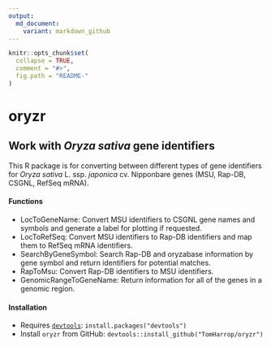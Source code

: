 ```yaml
---
output:
  md_document:
    variant: markdown_github
---
```


```r
knitr::opts_chunk$set(
  collapse = TRUE,
  comment = "#>",
  fig.path = "README-"
)
```


# oryzr

## Work with *Oryza sativa* gene identifiers

This R package is for converting between different types of gene identifiers for *Oryza sativa* L. ssp. *japonica* cv. Nipponbare genes (MSU, Rap-DB, CSGNL, RefSeq mRNA).

#### Functions

* LocToGeneName: Convert MSU identifiers to CSGNL gene names and symbols and generate a label for plotting if requested.
* LocToRefSeq: Convert MSU identifiers to Rap-DB identifiers and map them to RefSeq mRNA identifiers.
* SearchByGeneSymbol: Search Rap-DB and oryzabase information by gene symbol and return identifiers for potential matches.
* RapToMsu: Convert Rap-DB identifiers to MSU identifiers.
* GenomicRangeToGeneName: Return information for all of the genes in a genomic region.

#### Installation

* Requires [`devtools`](https://github.com/hadley/devtools): `install.packages("devtools")`
* Install `oryzr` from GitHub: `devtools::install_github("TomHarrop/oryzr")`

